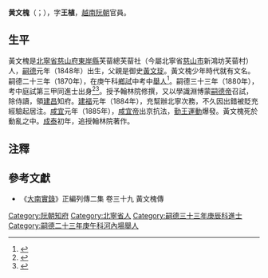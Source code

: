 '''黄文槐'''（{{vie|v='''Hoàng Văn Hòe'''|hn=黃文槐}}；{{bd|1848年||1885年||catIdx=H黃}}），字'''王植'''，[[越南|越南]][[阮朝|阮朝]]官員。

==生平==
黃文槐是[[北寧省|北寧省]][[慈山府|慈山府]][[東岸縣|東岸縣]]芙蒥總芙蒥社（今屬北寧省[[慈山市|慈山市]]新鴻坊芙蒥村）人，[[嗣德|嗣德]]元年（1848年）出生，父親是御史[[黃文琔|黃文琔]]。黃文槐少年時代就有文名。嗣德二十三年（1870年），在庚午科[[鄉試|鄉試]]中考中[[舉人|舉人]]<ref>{{Cite web |url=http://lib.nomfoundation.org/collection/1/volume/341/page/110 |title=《國朝鄉科錄》卷三 |accessdate=2017-05-28 |archive-date=2016-10-11 |archive-url=https://web.archive.org/web/20161011064431/http://lib.nomfoundation.org/collection/1/volume/341/page/110 |dead-url=no }}</ref>。嗣德三十三年（1880年），考中庭試第三甲同進士出身<ref>{{Cite web |url=http://hannom.nlv.gov.vn/hannom/cgi-bin/hannom?a=d&d=BNTwEHieahcNp1894.1.73 |title=《國朝科榜錄》 |accessdate=2016-07-29 |archive-date=2018-04-06 |archive-url=https://web.archive.org/web/20180406163741/http://hannom.nlv.gov.vn/hannom/cgi-bin/hannom?a=d&d=BNTwEHieahcNp1894.1.73 |dead-url=no }}</ref><ref>{{Cite web |url=http://www.hannom.org.vn/detail.asp?param=1211&Catid=562 |title=嗣德三十三年進士題名碑 |accessdate=2018-05-17 |archive-date=2015-09-24 |archive-url=https://web.archive.org/web/20150924025004/http://www.hannom.org.vn/detail.asp?param=1211&Catid=562 |dead-url=no }}</ref>。授予翰林院修撰，又以學識淵博蒙[[嗣德帝|嗣德帝]]召試，除侍讀，領[[建昌府|建昌]]知府。[[建福_(阮朝)|建福]]元年（1884年），充幫辦北寧次務，不久因出錯被貶充經驗起居注。[[咸宜|咸宜]]元年（1885年），[[咸宜帝|咸宜帝]]出京抗法，[[勤王運動|勤王運動]]爆發。黃文槐死於動亂之中。[[成泰|成泰]]初年，追授翰林院著作。

==注釋==
{{reflist}}

==參考文獻==
*《[[大南實錄|大南實錄]]》正編列傳二集 卷三十九 黃文槐傳

{{嗣德三十三年庚辰科庭试正副榜}}

[[Category:阮朝知府|Category:阮朝知府]]
[[Category:北寧省人|Category:北寧省人]]
[[Category:嗣德三十三年庚辰科進士|Category:嗣德三十三年庚辰科進士]]
[[Category:嗣德二十三年庚午科河內場舉人|Category:嗣德二十三年庚午科河內場舉人]]
